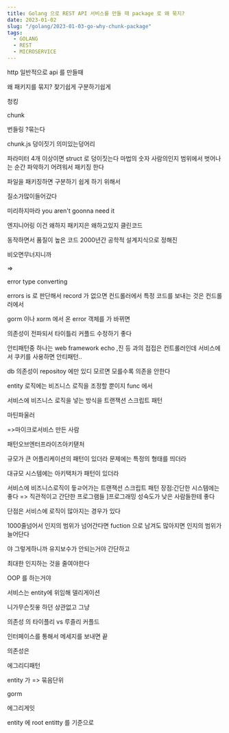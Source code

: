 ```yaml
---
title: Golang 으로 REST API 서비스를 만들 때 package 로 왜 묶지?
date: 2023-01-02
slug: "/golang/2023-01-03-go-why-chunk-package"
tags:
  - GOLANG
  - REST
  - MICROSERVICE
---
```


http 일반적으로 api 를 만들때

왜 패키지를 묶지?
찾기쉽게 구분하기쉽게


청킹

chunk


번들링 ?묶는다

chunk.js
덩이짓기
의미있는덩어리

파라미터 4개 이상이면 struct 로 덩이짓는다
마법의 숫자
사람의인지 범위에서 벗어나는 순간 파악하기 어려워서 패키징 한다

파일을 패키징하면 구분하기 쉽게 하기 위해서

질소가많이들어갔다



미리하지마라
you aren't goonna need it

엔지니어링 이건 왜하지
패키지은 왜하고있지
클린코드

동작하면서 품질이 높은 코드
2000년간 공학적 설계지식으로 정해진

비오면무너지니까

=>

error type converting

errors is 로 판단해서 record 가 없으면 컨드롤러에서 특정 코드를 보내는 것은 컨드롤러에서

gorm 이나 xorm 에서 온 error 객체를
가 바뀌면

의존성이 전파되서 타이틀리 커플드
수정하기 좋다

안티패턴중 하나는 web framework echo ,진 등 과의 접접은 컨트롤러인데
서비스에서 쿠키를 사용하면 안티패턴..

db 의존성이 repositoy 에만 있디
모르면 모를수록 의존을 안한다

entity 로직에는 비즈니스 로직을 조정할 뿐이지
func 에서

서비스에 비즈니스 로직을 넣는 방식을 트랜잭션 스크립트 패턴

마틴파울러

=>마이크로서비스 만든 사람

패턴오브엔터프라이즈아키탣처

규모가 큰 어플리케이션의 패턴이 있더라
문제에는 특정의 형태를 띄더라

대규모 시스템에는 아키택처가 패턴이 있더라

서비스에 비즈니스로직이 듷ㄹ어가는 트랜잭션 스크립트 패턴
장점:간단한 시스템에는 좋다 => 직관적이고 간단한 프로그램들
]프로그래밍 성숙도가 낮은 사람들한테 좋다

단점은 서비스에 로직이 많아지는 경우가 있다

1000줄넘어서 인지의 범위가 넘어간다면
fuction 으로 남겨도 많아지면 인지의 범위가 늘어단다

야 그렇게하니까 유지보수가 안되는거야
간단하고

최대한 인지하는 것을 줄여야한다

OOP 를 하는거야

서비스는 entity에 위임해
델리게이션

니가무슨짓읗 하던 상관없고 그냥

의존성
의 타이플리 vs 루즐리 커플드


인터페이스를 통해서 메세지를 보내면 끝

의존성은

에그리디패턴

entity 가 => 묶음단위

gorm


에그리게잇


entity 에 root entitty 를 기준으로
